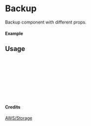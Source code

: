 
<Meta of={Backup} title="AWS/Storage/Backup" />

# Backup

Backup component with different props.

#### Example

<Canvas of={Backup.Primary} />

## Usage

```ts
import { Backup } from "yadl-ui";

const Example = () => {
  return (
      <Backup />
  );
};

export default Example;
```

#### Credits
[AWS/Storage](https://aws-icons.com/)
